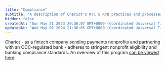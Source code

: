 ```yaml
---
title: "Compliance"
subtitle: "A description of Chariot's KYC & KYB practices and processes"
hidden: false
createdAt: "Sun May 21 2023 20:36:07 GMT+0000 (Coordinated Universal Time)"
updatedAt: "Wed May 01 2024 21:30:05 GMT+0000 (Coordinated Universal Time)"
---
```


Chariot - as a fintech company sending payments nonprofits and partnering with an OCC-regulated bank - adheres to stringent nonprofit eligibility and banking compliance standards. An overview of this program [can be viewed here](https://docs.google.com/document/d/1nQngEIDJKhHyKig-SO5PObvlAvDahHX0lv95ESIMn-Q/edit?usp=sharing)